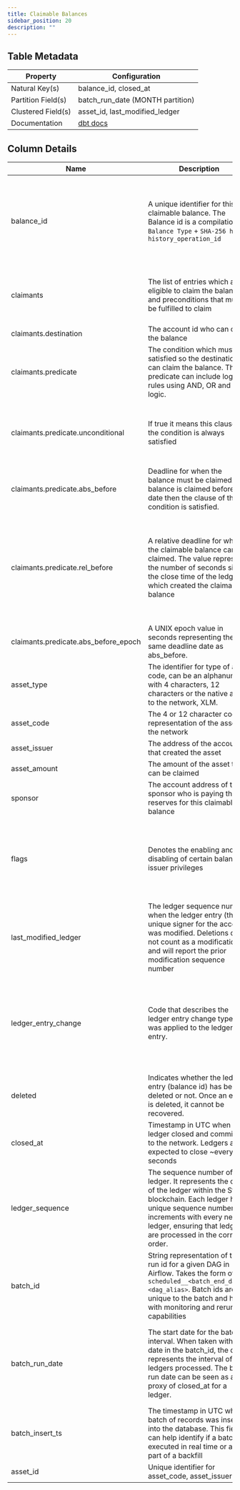 ```yaml
---
title: Claimable Balances
sidebar_position: 20
description: ""
---
```


<div className="scoped-data-dictionary-table">

## Table Metadata

| Property | Configuration |
| --- | --- |
| Natural Key(s) | balance_id, closed_at |
| Partition Field(s) | batch_run_date (MONTH partition) |
| Clustered Field(s) | asset_id, last_modified_ledger |
| Documentation | [dbt docs](http://www.stellar-dbt-docs.com/#!/source/source.stellar_dbt_public.crypto_stellar.claimable_balances) |

## Column Details

| Name | Description | Data Type | Domain Values | Required? | Notes |
| --- | --- | --- | --- | --- | --- |
| balance_id | A unique identifier for this claimable balance. The Balance id is a compilation of `Balance Type` + `SHA-256 hash history_operation_id` | string |  | Yes | The Balance Type is fixed at V0, `00000000`. If there is a protocol change that materially impacts the mechanics of claimable balances, the balance type would update to V1. |
| claimants | The list of entries which are eligible to claim the balance and preconditions that must be fulfilled to claim | array[record] |  | Yes | Multiple accounts can be specified in the claimants record, including the account of the balance creator. |
| claimants.destination | The account id who can claim the balance | string |  | Yes |  |
| claimants.predicate | The condition which must be satisfied so the destination can claim the balance. The predicate can include logical rules using AND, OR and NOT logic. | array[record] |  | Yes |  |
| claimants.predicate.unconditional | If true it means this clause of the condition is always satisfied | boolean |  | No | When the predicate is only unconditional = true, it means that the balance can be claimed under any conditions |
| claimants.predicate.abs_before | Deadline for when the balance must be claimed. If a balance is claimed before the date then the clause of the condition is satisfied. | string |  | No |  |
| claimants.predicate.rel_before | A relative deadline for when the claimable balance can be claimed. The value represents the number of seconds since the close time of the ledger which created the claimable balance | integer |  | No | This condition is useful when creating a timebounds based on creation conditions. If the creator wanted a balance only claimable one week after creation, this condition would satisfy that rule. |
| claimants.predicate.abs_before_epoch | A UNIX epoch value in seconds representing the same deadline date as abs_before. | integer |  | No |  |
| asset_type | The identifier for type of asset code, can be an alphanumeric with 4 characters, 12 characters or the native asset to the network, XLM. | string | <ul><li>credit_alphanum4</li><li>credit_alphanum12</li><li>native</li></ul> | Yes |  |
| asset_code | The 4 or 12 character code representation of the asset on the network | string |  | No |  |
| asset_issuer | The address of the account that created the asset | string |  | No |  |
| asset_amount | The amount of the asset that can be claimed | float |  | Yes |  |
| sponsor | The account address of the sponsor who is paying the reserves for this claimable balance | string |  | No | Sponsors of claimable balances are the creators of the balance. |
| flags | Denotes the enabling and disabling of certain balance issuer privileges | integer | <ul><li>0 - None, Default</li><li>1 - Auth Clawback Enabled</li></ul> | Yes | Flags are set by the claimable balance accounts for an asset. When user accounts claim a balance, the flags applied to the asset originate from this account |
| last_modified_ledger | The ledger sequence number when the ledger entry (this unique signer for the account) was modified. Deletions do not count as a modification and will report the prior modification sequence number | integer |  | Yes |  |
| ledger_entry_change | Code that describes the ledger entry change type that was applied to the ledger entry. | integer | <ul><li>0 - Ledger Entry Created</li><li>1 - Ledger Entry Updated</li><li>2 - Ledger Entry Deleted</li><li>3 - Ledger Entry State (value of the entry)</li></ul> | Yes | Valid entry change types are 0, and 2 for ledger entries of type `claimable_balances`. Once created, a balance cannot be updated. |
| deleted | Indicates whether the ledger entry (balance id) has been deleted or not. Once an entry is deleted, it cannot be recovered. | boolean |  | Yes |  |
| closed_at | Timestamp in UTC when this ledger closed and committed to the network. Ledgers are expected to close ~every 5 seconds | timestamp |  | Yes |  |
| ledger_sequence | The sequence number of this ledger. It represents the order of the ledger within the Stellar blockchain. Each ledger has a unique sequence number that increments with every new ledger, ensuring that ledgers are processed in the correct order. | integer |  | Yes |  |
| batch_id | String representation of the run id for a given DAG in Airflow. Takes the form of `scheduled__<batch_end_date>-<dag_alias>`. Batch ids are unique to the batch and help with monitoring and rerun capabilities | string |  | Yes |  |
| batch_run_date | The start date for the batch interval. When taken with the date in the batch_id, the date represents the interval of ledgers processed. The batch run date can be seen as a proxy of closed_at for a ledger. | datetime |  | Yes | The table is partitioned on batch_run_date. It is recommended to always include the batch_run_date in the filter if possible to help reduce query cost. |
| batch_insert_ts | The timestamp in UTC when a batch of records was inserted into the database. This field can help identify if a batch executed in real time or as part of a backfill | timestamp |  | Yes |  |
| asset_id | Unique identifier for asset_code, asset_issuer | integer |  | No |  |

</div>
